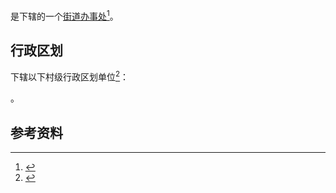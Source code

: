 {{中国乡级行政区|43/13/22/450/000}}

'''{{PAGENAMEBASE}}'''是{{PRC admin/fullname|43/13/22/450/000|3}}下辖的一个[[街道办事处|街道办事处]]<ref>{{PRC admin/ref sgc|{{PRC admin/parent|43/13/22/450/000}}}}</ref>。

== 行政区划 ==
{{PAGENAMEBASE}}下辖以下村级行政区划单位<ref>{{PRC admin/ref sgc|43/13/22/450/000}}</ref>：

{{PRC admin/children|43/13/22/450/000}}。

== 参考资料 ==
{{reflist}}

{{湖南行政区划小作品}}
{{PRC admin/navcat|43/13/22/450/000}}